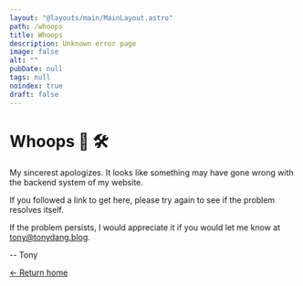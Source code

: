 ```yaml
---
layout: "@layouts/main/MainLayout.astro"
path: /whoops
title: Whoops
description: Unknown error page
image: false
alt: ""
pubDate: null
tags: null
noindex: true
draft: false
---
```


# Whoops 🚧 🛠️

My sincerest apologizes. It looks like something may have gone wrong with the
backend system of my website.

If you followed a link to get here, please try again to see if the problem
resolves itself.

If the problem persists, I would appreciate it if you would let me know at
[tony@tonydang.blog](mailto:tony@tonydang.blog).

-- Tony

[&larr; Return home](/)
